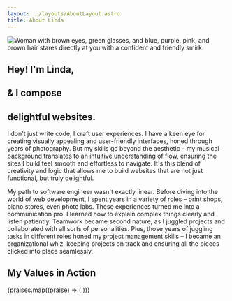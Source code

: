 ```yaml
---
layout: ../layouts/AboutLayout.astro
title: About Linda
---
```




<section class="intro">
  <Image
    src={profilePic}
    class="selfie"
    alt="Woman with brown eyes, green glasses, and blue, purple, pink, and brown hair stares directly at you with a confident and friendly smirk."
    loading="eager"
  />

  <h1 class="gradient-text">Hey! I'm Linda,</h1>
  <h1 class="gradient-text">& I compose</h1>
  <h1 class="gradient-text"><span>delightful</span> websites.</h1>
</section>

<section class="about">
  I don't just write code, I craft user experiences. I have a keen eye for creating visually appealing and user-friendly interfaces, honed through years of photography. But my skills go beyond the aesthetic – my musical background translates to an intuitive understanding of flow, ensuring the sites I build feel smooth and effortless to navigate. It's this blend of creativity and logic that allows me to build websites that are not just functional, but truly delightful.

  My path to software engineer wasn't exactly linear. Before diving into the world of web development, I spent years in a variety of roles – print shops, piano stores, even photo labs. These experiences turned me into a communication pro. I learned how to explain complex things clearly and listen patiently. Teamwork became second nature, as I juggled projects and collaborated with all sorts of personalities. Plus, those years of juggling tasks in different roles honed my project management skills – I became an organizational whiz, keeping projects on track and ensuring all the pieces clicked into place seamlessly.
</section>

<section class="praises">
  <h2>My Values in Action</h2>
  <div class="praises-wrapper">
    {praises.map((praise) => (
      <PraiseCard praise={praise}></PraiseCard>
    ))}
  </div>
</section>
